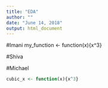 ```yaml
---
title: "EDA"
author: ""
date: "June 14, 2018"
output: html_document
---
```



#Imani 
my_function <- function(x){x^3}

#Shiva


#Michael 
```r
cubic_x <- function(x){x^3}
```


